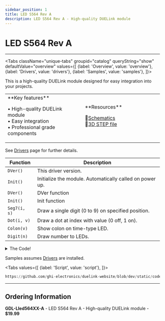 ```yaml
---
sidebar_position: 1
title: LED S564 Rev A
description: LED S564 Rev A - High-quality DUELink module
---
```



# LED S564 Rev A

<ProductImageSelector 
  partNumber="lled564xx-a"
  productName="LED S564 Rev A"
/>

---

<Tabs className="unique-tabs" groupid="catalog" queryString="show" defaultValue="overview"
  values={[
    {label: 'Overview', value: 'overview'},
    {label: 'Drivers', value: 'drivers'},
    {label: 'Samples', value: 'samples'},
  ]}>

<TabItem value="overview">

This is a high-quality DUELink module designed for easy integration into your projects.

<table><td width='50%'>
**Key features**

• High-quality DUELink module<br/>
• Easy integration<br/>
• Professional grade components<br/>

</td><td width='50%'>
**Resources**
 
📄[Schematics](/sch/lled564xx-a.pdf)<br/>
🔩[3D STEP file](/3d/lled564xx-a.step)<br/>

</td></table>

</TabItem>

<TabItem value="drivers">

See [Drivers](../../engine/drivers) page for further details.

| Function | Description |
| --- | --- |
| `DVer()` | This driver version. |
| `Init()` | Initialize the module. Automatically called on power up. |
| `DVer()` | DVer function |
| `Init()` | Init function |
| `Seg7(i, s)` | Draw a single digit (0 to 9) on specified position. |
| `Dot(i, v)` | Draw a dot at index with value (0 off, 1 on). |
| `Colon(v)` | Show colon on time-type LED. |
| `Digit(n)` | Draw number to LEDs. |

<details>
  <summary>The Code!</summary>

```py reference title="LED S564 Rev A Driver"
https://github.com/ghi-electronics/duelink-website/blob/dev/static/code/drivers/led/led-sxx4.due
```

</details>

</TabItem>

<TabItem value="samples">

Samples assumes [Drivers](../../engine/drivers) are installed.

<Tabs
  values={[
    {label: 'Script', value: 'script'},
  ]}>

<TabItem value="script">

```py reference title="Script Sample"
https://github.com/ghi-electronics/duelink-website/blob/dev/static/code/samples/script/led/led-mt1208.txt
```
</TabItem>

</Tabs>

</TabItem>

</Tabs>

---

## Ordering Information

**GDL-Lled564XX-A** - LED S564 Rev A - High-quality DUELink module - **$19.99**
